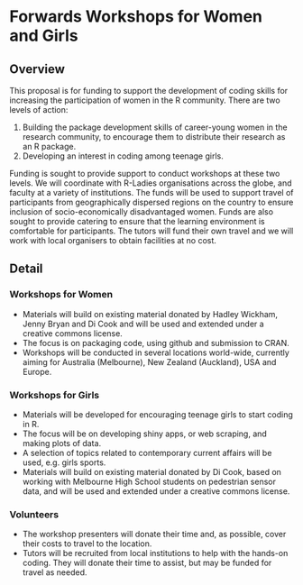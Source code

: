 # Forwards Workshops for Women and Girls
<!--
This is where the proposal should be outlined. 
-->

## Overview
<!--
At a high-level address what your proposal is and how it will address the problem identified. Highlight any benefits to the R Community that follow from solving the problem. This should be your most compelling section.
-->

This proposal is for funding to support the development of coding skills for increasing the participation of women in the R community. There are two levels of action:

1. Building the package development skills of career-young women in the research community, to encourage them to distribute their research as an R package.
2. Developing an interest in coding among teenage girls. 

Funding is sought to provide support to conduct workshops at these two levels. We will coordinate with R-Ladies organisations across the globe, and faculty at a variety of institutions. The funds will be used to support travel of participants from geographically dispersed regions on the country to ensure inclusion of socio-economically disadvantaged women. Funds are also sought to provide catering to ensure that the learning environment is comfortable for participants. The tutors will fund their own travel and we will work with local organisers to obtain facilities at no cost. 

## Detail
<!--
Go into more detail about the specifics of the project and it delivers against the problem.

Depending on project type the detail section should include:

 - [ ] Minimum Viable Product
 - [ ] Architecture
 - [ ] Assumptions
-->

### Workshops for Women

 - Materials will build on existing material donated by Hadley Wickham, Jenny Bryan and Di Cook and will be used and extended under a creative commons license. 
 - The focus is on packaging code, using github and submission to CRAN. 
 - Workshops will be conducted in several locations world-wide, currently aiming for Australia (Melbourne), New Zealand (Auckland), USA and Europe. 

<!--
 Workshops for women will re-use existing material contributed by Hadley, based on Master R Developer workshops (second day only). This will be made available to members of Forwards taskforce and others from the R Community for the sole purpose of running workshops targeted at under-represented groups [must be free to participants? Tutors must be volunteers?]. Hadley maintains copyright and full ownership of the materials.
 - Tutors agree to donate their time, but expenses are covered. As course material is already prepared, volunteer time is restricted to the workshop itself.
 - 3 workshops will be run, in NZ, US and EU, to tie in with R/statistical computing/statistics conferences that tutors already plan to attend. In this way no travel funding is required for tutors and the potential audience is maximised, with many attendees able to justify funding travel to both workshop and conference.
 - Therefore only expenses are additional night(s) accommodation of tutors and per diem for travel and subsistence; tea/coffee breaks and lunch for all participants. Additional funding is included to contribute to travel/accommodation expenses for people that need additional financial support.
-->

### Workshops for Girls

 - Materials will be developed for encouraging teenage girls to start coding in R.
 - The focus will be on developing shiny apps, or web scraping, and making plots of data. 
 - A selection of topics related to contemporary current affairs will be used, e.g. girls sports.
 - Materials will build on existing material donated by Di Cook, based on working with Melbourne High School students on pedestrian sensor data, and will be used and extended under a creative commons license.  

<!--
 Girl's workshop will be run on same principle, but new material needs to be developed for this, which will be developed by Di/Hadley/Jenny. Part of the funding will go to this. Afterwards material will be made available to members of Forwards taskforce and others from the R Community for the sole purpose of running similar outreach events [similar conditions as above].
 - It is assumed in this case, groups of girls will travel up for the day at low cost (e.g. coach travel) so can self-fund as a usual school trip.
-->

### Volunteers

- The workshop presenters will donate their time and, as possible,  cover their costs to travel to the location.
- Tutors will be recruited from local institutions to help with the hands-on coding. They will donate their time to assist, but may be funded for travel as needed.
